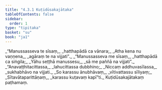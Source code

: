 ```yaml
---
title: "4.3.1 Kuṭidūsakajātaka"
tableOfContents: false
sidebar:
  order: 1
type: "tipitaka"
basket: "su"
book: "ja1"
---
```



<DynamicBreadcrumb />

<Division number="81" book="ja1" bookNo="22" page="236">

<Paragraph number="987" type="verses" book="ja1">
_“Manussasseva te sīsaṃ,_  
_hatthapādā ca vānara;_  
_Atha kena nu vaṇṇena,_  
_agāraṃ te na vijjati”._  

</Paragraph>

</Division>
<Division number="82" book="ja1" bookNo="22" page="236">

<Paragraph number="988" type="verses" book="ja1">
_“Manussasseva me sīsaṃ,_  
_hatthapādā ca siṅgila;_  
_Yāhu seṭṭhā manussesu,_  
_sā me paññā na vijjati”._  

</Paragraph>

</Division>
<Division number="83" book="ja1" bookNo="22" page="236">

<Paragraph number="989" type="verses" book="ja1">
_“Anavaṭṭhitacittassa,_  
_lahucittassa dubbhino;_  
_Niccaṃ addhuvasīlassa,_  
_sukhabhāvo na vijjati._  

</Paragraph>

</Division>
<Division number="84" book="ja1" bookNo="22" page="236">

<Paragraph number="990" type="verses" book="ja1">
_So karassu ānubhāvaṃ,_  
_vītivattassu sīliyaṃ;_  
_Sītavātaparittāṇaṃ,_  
_karassu kuṭavaṃ kapī”ti._  


</Paragraph>
</Division>

<Paragraph number="991" type="center" book="ja1">
Kuṭidūsakajātakaṃ paṭhamaṃ.
</Paragraph>